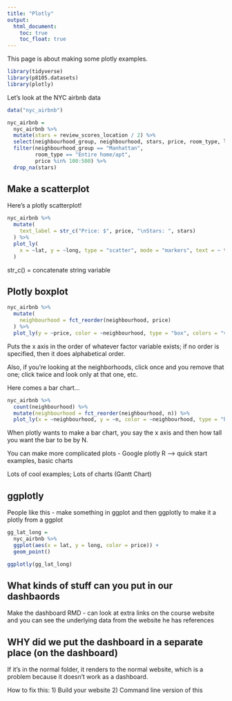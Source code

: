 ```yaml
---
title: "Plotly"
output: 
  html_document:
    toc: true
    toc_float: true
---
```


This page is about making some plotly examples. 

```r
library(tidyverse)
library(p8105.datasets)
library(plotly)
```

Let's look at the NYC airbnb data

```r
data("nyc_airbnb")

nyc_airbnb = 
  nyc_airbnb %>% 
  mutate(stars = review_scores_location / 2) %>% 
  select(neighbourhood_group, neighbourhood, stars, price, room_type, lat, long) %>% 
  filter(neighbourhood_group == "Manhattan", 
         room_type == "Entire home/apt", 
         price %in% 100:500) %>% 
  drop_na(stars)
```

## Make a scatterplot 

Here's a plotly scatterplot! 

```r
nyc_airbnb %>% 
  mutate(
    text_label = str_c("Price: $", price, "\nStars: ", stars)
  ) %>% 
  plot_ly(
    x = ~lat, y = ~long, type = "scatter", mode = "markers", text = ~ text_label, color= ~price, alpha = 0.5
  )
```

str_c() = concatenate string variable 

## Plotly boxplot 

```r
nyc_airbnb %>% 
  mutate(
    neighbourhood = fct_reorder(neighbourhood, price)
  ) %>% 
  plot_ly(y = ~price, color = ~neighbourhood, type = "box", colors = "viridis")
```

Puts the x axis in the order of whatever factor variable exists; if no order is specified, then it does alphabetical order. 

Also, if you're looking at the neighborhoods, click once and you remove that one; click twice and look only at that one, etc. 

Here comes a bar chart...

```r
nyc_airbnb %>% 
  count(neighbourhood) %>% 
  mutate(neighbourhood = fct_reorder(neighbourhood, n)) %>% 
  plot_ly(x = ~neighbourhood, y = ~n, color = ~neighbourhood, type = "bar", colors = "viridis")
```

When plotly wants to make a bar chart, you say the x axis and then how tall you want the bar to be by N. 

You can make more complicated plots - Google plotly R --> quick start examples, basic charts

Lots of cool examples; Lots of charts (Gantt Chart)

## ggplotly

People like this - make something in ggplot and then ggplotly to make it a plotly from a ggplot 

```r
gg_lat_long = 
  nyc_airbnb %>% 
  ggplot(aes(x = lat, y = long, color = price)) + 
  geom_point()

ggplotly(gg_lat_long)
```

## What kinds of stuff can you put in our dashbaords 

Make the dashboard RMD - can look at extra links on the course website and you can see the underlying data from the website he has references 

## WHY did we put the dashboard in a separate place (on the dashboard) 

If it's in the normal folder, it renders to the normal website, which is a problem because it doesn't work as a dashboard. 

How to fix this: 
1) Build your website
2) Command line version of this 

